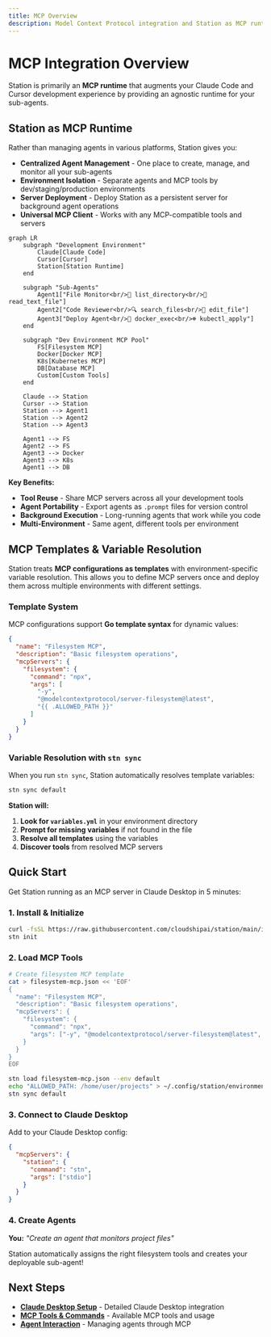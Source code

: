 ```yaml
---
title: MCP Overview
description: Model Context Protocol integration and Station as MCP runtime
---
```


# MCP Integration Overview

Station is primarily an **MCP runtime** that augments your Claude Code and Cursor development experience by providing an agnostic runtime for your sub-agents.

## Station as MCP Runtime

Rather than managing agents in various platforms, Station gives you:

- **Centralized Agent Management** - One place to create, manage, and monitor all your sub-agents
- **Environment Isolation** - Separate agents and MCP tools by dev/staging/production environments  
- **Server Deployment** - Deploy Station as a persistent server for background agent operations
- **Universal MCP Client** - Works with any MCP-compatible tools and servers

```mermaid
graph LR
    subgraph "Development Environment"
        Claude[Claude Code]
        Cursor[Cursor]
        Station[Station Runtime]
    end
    
    subgraph "Sub-Agents"
        Agent1["File Monitor<br/>📁 list_directory<br/>📄 read_text_file"]
        Agent2["Code Reviewer<br/>🔍 search_files<br/>📝 edit_file"]
        Agent3["Deploy Agent<br/>🐳 docker_exec<br/>☸️ kubectl_apply"]
    end
    
    subgraph "Dev Environment MCP Pool"
        FS[Filesystem MCP]
        Docker[Docker MCP]
        K8s[Kubernetes MCP]
        DB[Database MCP]
        Custom[Custom Tools]
    end
    
    Claude --> Station
    Cursor --> Station
    Station --> Agent1
    Station --> Agent2
    Station --> Agent3
    
    Agent1 --> FS
    Agent2 --> FS
    Agent3 --> Docker
    Agent3 --> K8s
    Agent1 --> DB
```

**Key Benefits:**
- **Tool Reuse** - Share MCP servers across all your development tools
- **Agent Portability** - Export agents as `.prompt` files for version control
- **Background Execution** - Long-running agents that work while you code
- **Multi-Environment** - Same agent, different tools per environment

## MCP Templates & Variable Resolution

Station treats **MCP configurations as templates** with environment-specific variable resolution. This allows you to define MCP servers once and deploy them across multiple environments with different settings.

### Template System

MCP configurations support **Go template syntax** for dynamic values:

```json
{
  "name": "Filesystem MCP",
  "description": "Basic filesystem operations",
  "mcpServers": {
    "filesystem": {
      "command": "npx",
      "args": [
        "-y",
        "@modelcontextprotocol/server-filesystem@latest",
        "{{ .ALLOWED_PATH }}"
      ]
    }
  }
}
```

### Variable Resolution with `stn sync`

When you run `stn sync`, Station automatically resolves template variables:

```bash
stn sync default
```

**Station will:**
1. **Look for `variables.yml`** in your environment directory
2. **Prompt for missing variables** if not found in the file
3. **Resolve all templates** using the variables
4. **Discover tools** from resolved MCP servers

## Quick Start

Get Station running as an MCP server in Claude Desktop in 5 minutes:

### 1. Install & Initialize
```bash
curl -fsSL https://raw.githubusercontent.com/cloudshipai/station/main/install.sh | bash
stn init
```

### 2. Load MCP Tools
```bash
# Create filesystem MCP template
cat > filesystem-mcp.json << 'EOF'
{
  "name": "Filesystem MCP",
  "description": "Basic filesystem operations", 
  "mcpServers": {
    "filesystem": {
      "command": "npx",
      "args": ["-y", "@modelcontextprotocol/server-filesystem@latest", "{{ .ALLOWED_PATH }}"]
    }
  }
}
EOF

stn load filesystem-mcp.json --env default
echo "ALLOWED_PATH: /home/user/projects" > ~/.config/station/environments/default/variables.yml
stn sync default
```

### 3. Connect to Claude Desktop
Add to your Claude Desktop config:
```json
{
  "mcpServers": {
    "station": {
      "command": "stn",
      "args": ["stdio"]
    }
  }
}
```

### 4. Create Agents
**You:** *"Create an agent that monitors project files"*

Station automatically assigns the right filesystem tools and creates your deployable sub-agent!

## Next Steps

- **[Claude Desktop Setup](/station/en/mcp/claude-desktop)** - Detailed Claude Desktop integration
- **[MCP Tools & Commands](/station/en/mcp/tools)** - Available MCP tools and usage
- **[Agent Interaction](/station/en/mcp/agents)** - Managing agents through MCP